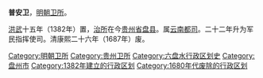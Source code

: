 '''普安卫'''，[[明朝|明朝]][[卫所|卫所]]。

[[洪武|洪武]]十五年（1382年）置，[[治所|治所]]在今[[贵州省|贵州省]][[盘县|盘县]]。属[[云南都司|云南都司]]。二十二年升为军民指挥使司。清康熙二十六年（1687年）废。 

[[Category:明朝卫所|Category:明朝卫所]]
[[Category:贵州卫所|Category:贵州卫所]]
[[Category:六盘水行政区划史|Category:六盘水行政区划史]]
[[Category:盘州市|Category:盘州市]]
[[Category:1382年建立的行政区划|Category:1382年建立的行政区划]]
[[Category:1680年代废除的行政区划|Category:1680年代废除的行政区划]]